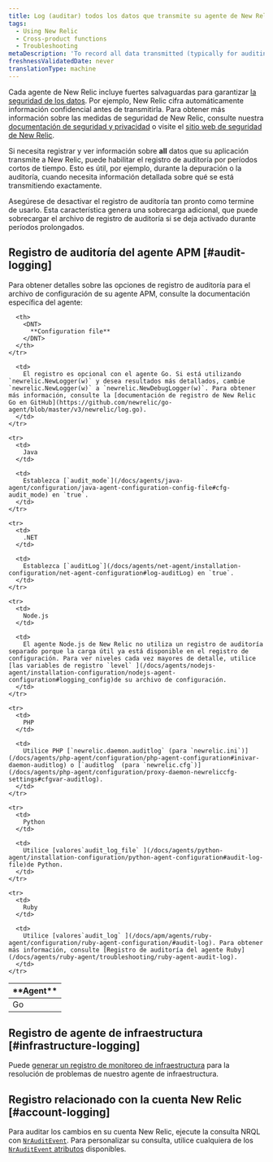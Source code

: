 ```yaml
---
title: Log (auditar) todos los datos que transmite su agente de New Relic
tags:
  - Using New Relic
  - Cross-product functions
  - Troubleshooting
metaDescription: 'To record all data transmitted (typically for auditing or debugging), you can use New Relic audit logs for short periods.'
freshnessValidatedDate: never
translationType: machine
---
```


Cada agente de New Relic incluye fuertes salvaguardas para garantizar [la seguridad de los datos](/docs/accounts-partnerships/accounts/security/data-security). Por ejemplo, New Relic cifra automáticamente información confidencial antes de transmitirla. Para obtener más información sobre las medidas de seguridad de New Relic, consulte nuestra [documentación de seguridad y privacidad](/docs/using-new-relic/new-relic-security/security/security-matters-data-privacy-new-relic) o visite el [sitio web de seguridad de New Relic](https://newrelic.com/security).

Si necesita registrar y ver información sobre <DNT>**all**</DNT> datos que su aplicación transmite a New Relic, puede habilitar el registro de auditoría por períodos cortos de tiempo. Esto es útil, por ejemplo, durante la depuración o la auditoría, cuando necesita información detallada sobre qué se está transmitiendo exactamente.

<Callout variant="caution">
  Asegúrese de desactivar el registro de auditoría tan pronto como termine de usarlo. Esta característica genera una sobrecarga adicional, que puede sobrecargar el archivo de registro de auditoría si se deja activado durante períodos prolongados.
</Callout>

## Registro de auditoría del agente APM [#audit-logging]

Para obtener detalles sobre las opciones de registro de auditoría para el archivo de configuración de su agente APM, consulte la documentación específica del agente:

<table>
  <thead>
    <tr>
      <th style={{ width: "100px" }}>
        <DNT>
          **Agent**
        </DNT>
      </th>

      <th>
        <DNT>
          **Configuration file**
        </DNT>
      </th>
    </tr>
  </thead>

  <tbody>
    <tr>
      <td>
        Go
      </td>

      <td>
        El registro es opcional con el agente Go. Si está utilizando `newrelic.NewLogger(w)` y desea resultados más detallados, cambie `newrelic.NewLogger(w)` a `newrelic.NewDebugLogger(w)`. Para obtener más información, consulte la [documentación de registro de New Relic Go en GitHub](https://github.com/newrelic/go-agent/blob/master/v3/newrelic/log.go).
      </td>
    </tr>

    <tr>
      <td>
        Java
      </td>

      <td>
        Establezca [`audit_mode`](/docs/agents/java-agent/configuration/java-agent-configuration-config-file#cfg-audit_mode) en `true`.
      </td>
    </tr>

    <tr>
      <td>
        .NET
      </td>

      <td>
        Establezca [`auditLog`](/docs/agents/net-agent/installation-configuration/net-agent-configuration#log-auditLog) en `true`.
      </td>
    </tr>

    <tr>
      <td>
        Node.js
      </td>

      <td>
        El agente Node.js de New Relic no utiliza un registro de auditoría separado porque la carga útil ya está disponible en el registro de configuración. Para ver niveles cada vez mayores de detalle, utilice [las variables de registro `level` ](/docs/agents/nodejs-agent/installation-configuration/nodejs-agent-configuration#logging_config)de su archivo de configuración.
      </td>
    </tr>

    <tr>
      <td>
        PHP
      </td>

      <td>
        Utilice PHP [`newrelic.daemon.auditlog` (para `newrelic.ini`)](/docs/agents/php-agent/configuration/php-agent-configuration#inivar-daemon-auditlog) o [`auditlog` (para `newrelic.cfg`)](/docs/agents/php-agent/configuration/proxy-daemon-newreliccfg-settings#cfgvar-auditlog).
      </td>
    </tr>

    <tr>
      <td>
        Python
      </td>

      <td>
        Utilice [valores`audit_log_file` ](/docs/agents/python-agent/installation-configuration/python-agent-configuration#audit-log-file)de Python.
      </td>
    </tr>

    <tr>
      <td>
        Ruby
      </td>

      <td>
        Utilice [valores`audit_log` ](/docs/apm/agents/ruby-agent/configuration/ruby-agent-configuration/#audit-log). Para obtener más información, consulte [Registro de auditoría del agente Ruby](/docs/agents/ruby-agent/troubleshooting/ruby-agent-audit-log).
      </td>
    </tr>
  </tbody>
</table>

## Registro de agente de infraestructura [#infrastructure-logging]

Puede [generar un registro de monitoreo de infraestructura](/docs/infrastructure/new-relic-infrastructure/troubleshooting/generate-logs-troubleshooting-infrastructure) para la resolución de problemas de nuestro agente de infraestructura.

## Registro relacionado con la cuenta New Relic [#account-logging]

Para auditar los cambios en su cuenta New Relic, ejecute la consulta NRQL con [`NrAuditEvent`](/docs/insights/use-insights-ui/manage-account-data/query-account-audit-logs-nrauditevent). Para personalizar su consulta, utilice cualquiera de los [`NrAuditEvent` atributos](/docs/insights/insights-data-sources/default-data/nrauditevent-default-attributes-examples) disponibles.
